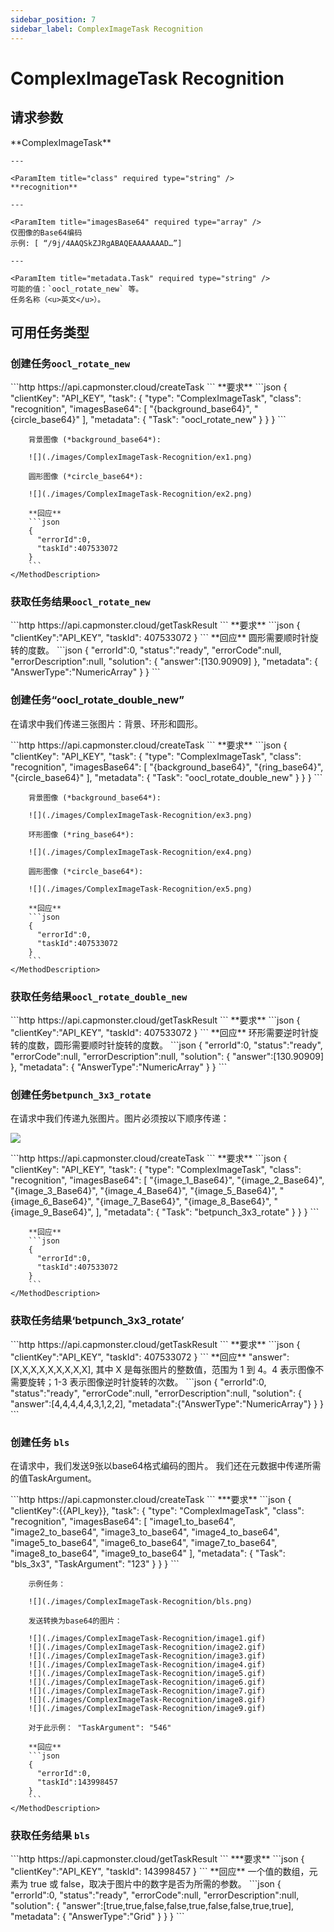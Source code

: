 ```yaml
---
sidebar_position: 7
sidebar_label: ComplexImageTask Recognition
---
```



# ComplexImageTask Recognition

<PriceBlockWrap>
  <PriceBlock title="ComplexImageTask" name="textCaptchaToken"/>
</PriceBlockWrap>

## 请求参数
<TabItem value="proxyless" label="ComplexImageTask (without proxy)" default className="bordered-panel">
    <ParamItem title="type" required type="string" />
    **ComplexImageTask**

    ---

    <ParamItem title="class" required type="string" />
    **recognition**

    ---

    <ParamItem title="imagesBase64" required type="array" />
    仅图像的Base64编码
    示例: [ “/9j/4AAQSkZJRgABAQEAAAAAAAD…”]

    ---

    <ParamItem title="metadata.Task" required type="string" />
    可能的值：`oocl_rotate_new` 等。
	任务名称（<u>英文</u>）。

</TabItem>


## 可用任务类型

### 创建任务`oocl_rotate_new`

<TabItem value="proxyless" label="RecaptchaV2TaskProxyless (without proxy)" default className="method-panel">
	<MethodItem>
		```http
		https://api.capmonster.cloud/createTask
		```
	</MethodItem>
	<MethodDescription>
		**要求**
		```json
		{
			"clientKey": "API_KEY",
			"task": {
				"type": "ComplexImageTask",
				"class": "recognition",
				"imagesBase64": [
					"{background_base64}",
					"{circle_base64}"
				],
				"metadata": {
					"Task": "oocl_rotate_new"
				}
			}
		}
		```

		背景图像 (*background_base64*):

		![](./images/ComplexImageTask-Recognition/ex1.png)

		圆形图像 (*circle_base64*):

		![](./images/ComplexImageTask-Recognition/ex2.png)

		**回应**
		```json
		{
		  "errorId":0,
		  "taskId":407533072
		}
		```
	</MethodDescription>
</TabItem>


### 获取任务结果`oocl_rotate_new`

<TabItem value="proxyless" label="GeeTestTaskProxyless (without proxy)" default className="method-panel-full">
	<MethodItem>
		```http
		https://api.capmonster.cloud/getTaskResult
		```
	</MethodItem>
	<MethodDescription>
		**要求**
		```json
		{
		  "clientKey":"API_KEY",
		  "taskId": 407533072
		}
		```
		**回应**
		圆形需要顺时针旋转的度数。
		```json
		{
		  "errorId":0,
		  "status":"ready",
		  "errorCode":null,
		  "errorDescription":null,
		  "solution": {
			  "answer":[130.90909]
		  },
		   "metadata": {
			  "AnswerType":"NumericArray"
		  }
		}
		```
	</MethodDescription>
</TabItem>

### 创建任务“oocl_rotate_double_new”

在请求中我们传递三张图片：背景、环形和圆形。

<TabItem value="proxyless" label="ComplexImageTask (без прокси)" default className="method-panel">
	<MethodItem>
		```http
		https://api.capmonster.cloud/createTask
		```
	</MethodItem>
	<MethodDescription>
		**要求**
		```json
		{ 
			"clientKey": "API_KEY",
			"task": {
				"type": "ComplexImageTask",
				"class": "recognition",
				"imagesBase64": [
					"{background_base64}",
					"{ring_base64}",
					"{circle_base64}"
				],
				"metadata": {
					"Task": "oocl_rotate_double_new"
				}
			}
		}
		```

		背景图像 (*background_base64*):

		![](./images/ComplexImageTask-Recognition/ex3.png)

		环形图像 (*ring_base64*):

		![](./images/ComplexImageTask-Recognition/ex4.png)

		圆形图像 (*circle_base64*):

		![](./images/ComplexImageTask-Recognition/ex5.png)

		**回应**
		```json
		{
		  "errorId":0,
		  "taskId":407533072
		}
		```
	</MethodDescription>
</TabItem>

### 获取任务结果`oocl_rotate_double_new`

<TabItem value="proxyless" label="ComplexImageTask (without proxy)" default className="method-panel-full">
	<MethodItem>
		```http
		https://api.capmonster.cloud/getTaskResult
		```
	</MethodItem>
	<MethodDescription>
		**要求**
		```json
		{
		  "clientKey":"API_KEY",
		  "taskId": 407533072
		}
		```
		**回应**
		环形需要逆时针旋转的度数，圆形需要顺时针旋转的度数。
		```json
		{
		  "errorId":0,
		  "status":"ready",
		  "errorCode":null,
		  "errorDescription":null,
		  "solution": {
			  "answer":[130.90909]
		  },
		   "metadata": {
			  "AnswerType":"NumericArray"
		  }
		}
		```
	</MethodDescription>
</TabItem>


### 创建任务`betpunch_3x3_rotate`

在请求中我们传递九张图片。图片必须按以下顺序传递：

![](./images/ComplexImageTask-Recognition/betpunch_3x3_rotate_example.png)

<TabItem value="proxyless" label="ComplexImageTask (без прокси)" default className="method-panel">
	<MethodItem>
		```http
		https://api.capmonster.cloud/createTask
		```
	</MethodItem>
	<MethodDescription>
		**要求**
		```json
		{ 
			"clientKey": "API_KEY",
			"task": {
				"type": "ComplexImageTask",
				"class": "recognition",
				"imagesBase64": [
					"{image_1_Base64}",
					"{image_2_Base64}",
					"{image_3_Base64}",
					"{image_4_Base64}",
					"{image_5_Base64}",
					"{image_6_Base64}",
					"{image_7_Base64}",
					"{image_8_Base64}",
					"{image_9_Base64}",
				],
				"metadata": {
					"Task": "betpunch_3x3_rotate"
				}
			}
		}
		```

		**回应**
		```json
		{
		  "errorId":0,
		  "taskId":407533072
		}
		```
	</MethodDescription>
</TabItem>


### 获取任务结果‘betpunch_3x3_rotate’

<TabItem value="proxyless" label="ComplexImageTask (without proxy)" default className="method-panel-full">
	<MethodItem>
		```http
		https://api.capmonster.cloud/getTaskResult
		```
	</MethodItem>
	<MethodDescription>
		**要求**
		```json
		{
		  "clientKey":"API_KEY",
		  "taskId": 407533072
		}
		```
		**回应**
		"answer":[X,X,X,X,X,X,X,X,X], 其中 X 是每张图片的整数值，范围为 1 到 4。4 表示图像不需要旋转；1-3 表示图像逆时针旋转的次数。
		```json
		{
			"errorId":0,
			"status":"ready",
			"errorCode":null,
			"errorDescription":null,
			"solution":
			{
				"answer":[4,4,4,4,4,3,1,2,2],
				"metadata":{"AnswerType":"NumericArray"}
			}
		}
		```
	</MethodDescription>
</TabItem>


### 创建任务 `bls`

在请求中，我们发送9张以base64格式编码的图片。
我们还在元数据中传递所需的值TaskArgument。

<TabItem value="proxyless" label="ComplexImageTask (without proxy)" default className="method-panel">
	<MethodItem>
		```http
		https://api.capmonster.cloud/createTask
		```
	</MethodItem>
	<MethodDescription>
		***要求**
		```json
		{
			"clientKey":{{API_key}},
			"task": 
			{
				"type": "ComplexImageTask",
				"class": "recognition",
				"imagesBase64": [
					"image1_to_base64",
					"image2_to_base64",
					"image3_to_base64",
					"image4_to_base64",
					"image5_to_base64",
					"image6_to_base64",
					"image7_to_base64",
					"image8_to_base64",
					"image9_to_base64"
				],
				"metadata": {
					"Task": "bls_3x3",
					"TaskArgument": "123"
				}
			}
		}
		```

		示例任务：

		![](./images/ComplexImageTask-Recognition/bls.png)

		发送转换为base64的图片：
		
		![](./images/ComplexImageTask-Recognition/image1.gif)
		![](./images/ComplexImageTask-Recognition/image2.gif)
		![](./images/ComplexImageTask-Recognition/image3.gif)
		![](./images/ComplexImageTask-Recognition/image4.gif)
		![](./images/ComplexImageTask-Recognition/image5.gif)
		![](./images/ComplexImageTask-Recognition/image6.gif)
		![](./images/ComplexImageTask-Recognition/image7.gif)
		![](./images/ComplexImageTask-Recognition/image8.gif)
		![](./images/ComplexImageTask-Recognition/image9.gif)
		
		对于此示例： "TaskArgument": "546"

		**回应**
		```json
		{
		  "errorId":0,
		  "taskId":143998457
		}
		```
	</MethodDescription>
</TabItem>

### 获取任务结果 `bls`
<TabItem value="proxyless" label="ComplexImageTask (without proxy)" default className="method-panel-full">
	<MethodItem>
		```http
		https://api.capmonster.cloud/getTaskResult
		```
	</MethodItem>
	<MethodDescription>
		***要求**
		```json
		{
		  "clientKey":"API_KEY",
		  "taskId": 143998457
		}
		```
		**回应**
		一个值的数组，元素为 true 或 false，取决于图片中的数字是否为所需的参数。 
		```json
		{
		  "errorId":0,
		  "status":"ready",
		  "errorCode":null,
		  "errorDescription":null,
		  "solution": {
			"answer":[true,true,false,false,true,false,false,true,true],
			"metadata": {
			  "AnswerType":"Grid"
			}
		  }
		}
		```
	</MethodDescription>
</TabItem>
